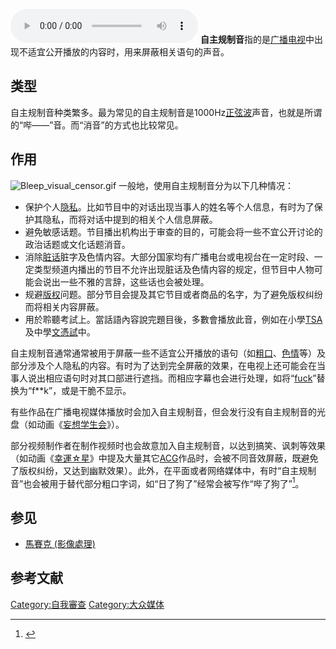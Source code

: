 {{refimprove|time=2016-04-28T07:51:50+00:00}}
{{expand|time=2016-04-28T07:51:50+00:00}}

[[File:1000Hz.ogg|thumb]]
'''自主规制音'''指的是[[广播|广播]][[电视|电视]]中出现不适宜公开播放的内容时，用来屏蔽相关语句的声音。

==类型==
自主规制音种类繁多。最为常见的自主规制音是1000Hz[[正弦波|正弦波]]声音，也就是所谓的“哔——”音。而“消音”的方式也比较常见。

==作用==
[[File:Bleep_visual_censor.gif|thumb]]
一般地，使用自主规制音分为以下几种情况：
* 保护个人[[隐私|隐私]]。比如节目中的对话出现当事人的姓名等个人信息，有时为了保护其隐私，而将对话中提到的相关个人信息屏蔽。
* 避免敏感话题。节目播出机构出于审查的目的，可能会将一些不宜公开讨论的政治话题或文化话题消音。
* 消除[[脏话|脏话]]脏字及色情内容。大部分国家均有广播电台或电视台在一定时段、一定类型频道内播出的节目不允许出现脏话及色情内容的规定，但节目中人物可能会说出一些不雅的言辞，这些话也会被处理。
* 规避[[版权|版权]]问题。部分节目会提及其它节目或者商品的名字，为了避免版权纠纷而将相关内容屏蔽。
* 用於聆聽考試上。當話語內容說完題目後，多數會播放此音，例如在小學[[全港性系統評估|TSA]]及中學[[文憑試|文憑試]]中。

自主规制音通常通常被用于屏蔽一些不适宜公开播放的语句（如[[粗口|粗口]]、[[色情|色情]]等）及部分涉及个人隐私的内容。有时为了达到完全屏蔽的效果，在电视上还可能会在当事人说出相应语句时对其口部进行遮挡。而相应字幕也会进行处理，如将“[[fuck|fuck]]”替换为“f**k”，或是干脆不显示。

有些作品在广播电视媒体播放时会加入自主规制音，但会发行没有自主规制音的光盘（如动画《[[妄想学生会|妄想学生会]]》）。

部分视频制作者在制作视频时也会故意加入自主规制音，以达到搞笑、讽刺等效果（如动画《[[幸運☆星|幸運☆星]]》中提及大量其它[[ACG|ACG]]作品时，会被不同音效屏蔽，既避免了版权纠纷，又达到幽默效果）。此外，在平面或者网络媒体中，有时“自主规制音”也会被用于替代部分粗口字词，如“日了狗了”经常会被写作“哔了狗了”<ref>{{cite web|url=http://sports.ifeng.com/a/20160428/48618161_0.shtml|title=盘点了下火箭近几年的1轮游，还真是哔了狗了…|publisher=凤凰网|accessdate=2016-04-28|date=2016-04-28|archive-date=2019-06-06|archive-url=https://web.archive.org/web/20190606160545/http://sports.ifeng.com/a/20160428/48618161_0.shtml|dead-url=no}}</ref>。

{{citation needed|少數的特殊案例如《[[海綿寶寶|海綿寶寶]]》台灣版，在消音時沒有發出任何如“哔——”的效果音，而是在字幕的部分則用白色方塊給覆蓋掉。}}

== 参见 ==

* [[馬賽克_(影像處理)|馬賽克 (影像處理)]]

==参考文献==
{{reflist}}

[[Category:自我審查|Category:自我審查]]
[[Category:大众媒体|Category:大众媒体]]